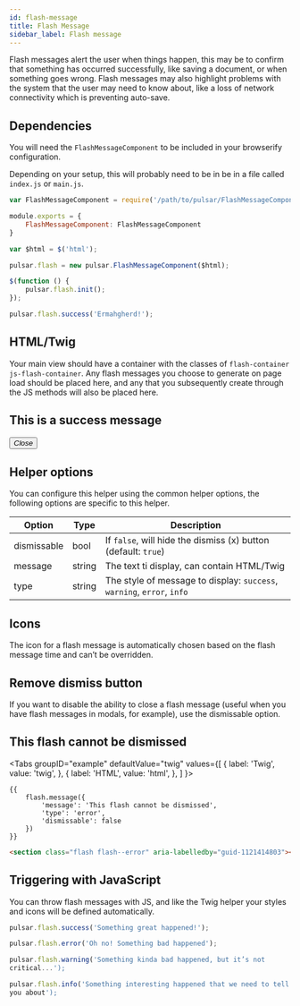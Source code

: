 ```yaml
---
id: flash-message
title: Flash Message
sidebar_label: Flash message
---
```



Flash messages alert the user when things happen, this may be to confirm that something has occurred successfully, like saving a document, or when something goes wrong. Flash messages may also highlight problems with the system that the user may need to know about, like a loss of network connectivity which is preventing auto-save.

## Dependencies

You will need the `FlashMessageComponent` to be included in your browserify configuration.

Depending on your setup, this will probably need to be in be in a file called `index.js` or `main.js`.

```js title="index.js"
var FlashMessageComponent = require('/path/to/pulsar/FlashMessageComponent');

module.exports = {
    FlashMessageComponent: FlashMessageComponent
}
```

```js title="main.js"
var $html = $('html');

pulsar.flash = new pulsar.FlashMessageComponent($html);

$(function () {
    pulsar.flash.init();
});
```

```js title="Example usage"
pulsar.flash.success('Ermahgherd!');
```

## HTML/Twig

Your main view should have a container with the classes of `flash-container js-flash-container`. Any flash messages you choose to generate on page load should be placed here, and any that you subsequently create through the JS methods will also be placed here.

<div className="d-example">
  <section className="flash flash--success" aria-labelledby="guid-1414468922">
    <i aria-hidden="true" className="icon-ok"></i>
    <h2 id="guid-1414468922">This is a success message</h2>
    <button className="close" data-dismiss="flash">
      <i className="icon-remove">
        <span className="hide">Close</span>
      </i>
    </button>
  </section>
</div>

## Helper options

You can configure this helper using the common helper options, the following options are specific to this helper.

| Option | Type | Description |
| ------ | ---- | ----------- |
| dismissable | bool | If `false`, will hide the dismiss (x) button (default: `true`) |
| message | string | The text ti display, can contain HTML/Twig |
| type | string | The style of message to display: `success`, `warning`, `error`, `info` |

## Icons

The icon for a flash message is automatically chosen based on the flash message time and can’t be overridden.

## Remove dismiss button

If you want to disable the ability to close a flash message (useful when you have flash messages in modals, for example), use the dismissable option.

<div className="d-example">
  <section class="flash flash--error" aria-labelledby="guid-1121414803"><i aria-hidden="true"  class="icon-warning-sign"></i><h2 id="guid-1121414803">This flash cannot be dismissed</h2></section>
</div>

<Tabs
  groupID="example"
  defaultValue="twig"
  values={[
    { label: 'Twig', value: 'twig', },
    { label: 'HTML', value: 'html', },
  ]
}>
<TabItem value="twig">

```twig
{{
    flash.message({
        'message': 'This flash cannot be dismissed',
        'type': 'error',
        'dismissable': false
    })
}}
```

</TabItem>
<TabItem value="html">

```html
<section class="flash flash--error" aria-labelledby="guid-1121414803"><i aria-hidden="true"  class="icon-warning-sign"></i><h2 id="guid-1121414803">This flash cannot be dismissed</h2></section>
```

</TabItem>
</Tabs>

## Triggering with JavaScript

You can throw flash messages with JS, and like the Twig helper your styles and icons will be defined automatically.

```js
pulsar.flash.success('Something great happened!');
```

```js
pulsar.flash.error('Oh no! Something bad happened');
```

```js
pulsar.flash.warning('Something kinda bad happened, but it’s not
critical...');
```

```js
pulsar.flash.info('Something interesting happened that we need to tell
you about');
```